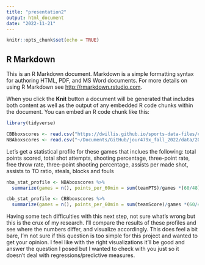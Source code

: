 ```yaml
---
title: "presentation2"
output: html_document
date: "2022-11-21"
---
```


```r
knitr::opts_chunk$set(echo = TRUE)
```

## R Markdown

This is an R Markdown document. Markdown is a simple formatting syntax for authoring HTML, PDF, and MS Word documents. For more details on using R Markdown see <http://rmarkdown.rstudio.com>.

When you click the **Knit** button a document will be generated that includes both content as well as the output of any embedded R code chunks within the document. You can embed an R code chunk like this:

```r
library(tidyverse)
```

```r
CBBboxscores <- read.csv("https://dwillis.github.io/sports-data-files/cbblogs1522.csv")
NBAboxscores <- read.csv("~/Documents/GitHub/jour479x_fall_2022/data/2012-18_officialBoxScore.csv") 
```
Let's get a statistical profile for these games that inclues the following: total points scored, total shot attempts, shooting percentage, three-point rate, free throw rate, three-point shooting percentage, assists per made shot, assists to TO ratio, steals, blocks and fouls
```r

nba_stat_profile <- NBAboxscores %>% 
  summarize(games = n(), points_per_60min = sum(teamPTS)/games *(60/48), total_shot_attempts_per_60 = sum(teamFGA)/games *(60/48), shooting_perc = sum(teamFG)/sum(teamFGA), three_rate = sum(team3PA)/sum(teamFGA), free_throw_rate = sum(teamFTA)/sum(teamFGA), three_point_perc = sum(team3P)/sum(team3PA), assist_perc = sum(teamASST)/sum(teamFG))

cbb_stat_profile <- CBBboxscores %>% 
  summarize(games = n(), points_per_60min = sum(teamScore)/games *(60/40), total_shot_attempts_per_60 = sum(TeamFGA)/games *(60/40), shooting_perc = sum(TeamFG)/sum(TeamFGA), three_rate = sum(Team3PA)/sum(TeamFGA), free_throw_rate = sum(TeamFTA)/sum(TeamFGA), three_point_perc = sum(Team3P)/sum(Team3PA), assist_perc = sum(TeamAssists)/sum(TeamFG))
```
Having some tech difficulties with this next step, not sure what's wrong but this is the crux of my research. I'll compare the results of these profiles and see where the numbers differ, and visualize accordingly. This does feel a bit bare, I'm not sure if this question is too simple for this project and wanted to get your opinion. I feel like with the right visualizations it'll be good and answer the question I posed but I wanted to check with you just so it doesn't deal with regressions/predictive measures.